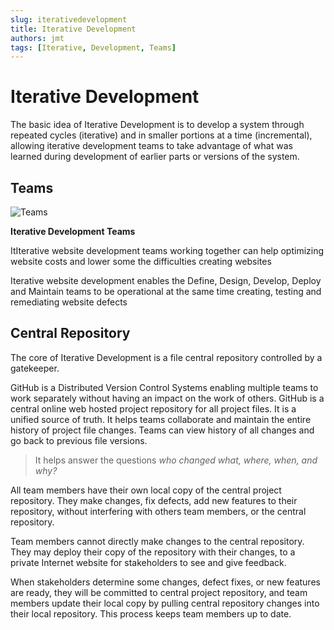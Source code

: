 ```yaml
---
slug: iterativedevelopment
title: Iterative Development
authors: jmt
tags: [Iterative, Development, Teams]
---
```


# Iterative Development

The basic idea of Iterative Development is to develop a system through repeated cycles (iterative) and in smaller portions at a time (incremental), allowing iterative development teams to take advantage of what was learned during development of earlier parts or versions of the system.

## Teams

![Teams](/img/iterativedev.png)

**Iterative Development Teams**

ItIterative website development teams working together can help optimizing website costs and lower some the difficulties creating websites

Iterative website development enables the Define, Design, Develop, Deploy and Maintain teams to be operational at the same time creating, testing and remediating website defects

## Central Repository

The core of Iterative Development is a file central repository controlled by a gatekeeper.

GitHub is a Distributed Version Control Systems  enabling multiple teams to work separately without having an impact on the work of others. GitHub is a central online web hosted project repository for all project files. It is a unified source of truth. It helps teams collaborate and maintain the entire history of project file changes. Teams can view history of all changes and go back to previous file versions.

> It helps answer the questions *who changed what, where, when, and why?*

All team members have their own local copy of the central project repository. They make changes, fix defects, add new features to their repository, without interfering with others team members, or the central repository.

Team members cannot directly make changes to the central repository. They may deploy their copy of the repository with their changes, to a private Internet website for stakeholders to see and give feedback.

When stakeholders determine some changes, defect fixes, or new features are ready, they will be committed to central project repository, and team members update their local copy by pulling central repository changes into their local repository. This process keeps team members up to date.


